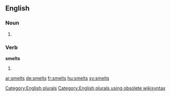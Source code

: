 
==English==

===Noun===
{{head|en}}

# {{plural of|smelt}}

===Verb===
'''smelts'''

# {{en-third-person singular of|smelt}}

[[Category:English plurals]][[Category:English plurals using obsolete wikisyntax]]

[[ar:smelts]]
[[de:smelts]]
[[fr:smelts]]
[[hu:smelts]]
[[sv:smelts]]